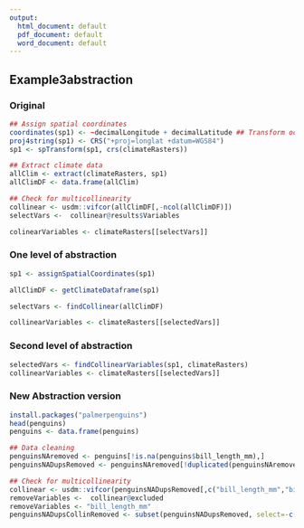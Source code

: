 ```yaml
---
output:
  html_document: default
  pdf_document: default
  word_document: default
---
```

## Example3abstraction



### Original
```r
## Assign spatial coordinates
coordinates(sp1) <- ~decimalLongitude + decimalLatitude ## Transform occurrences to spdataframe
proj4string(sp1) <- CRS("+proj=longlat +datum=WGS84")
sp1 <- spTransform(sp1, crs(climateRasters))

## Extract climate data
allClim <- extract(climateRasters, sp1)
allClimDF <- data.frame(allClim)

## Check for multicollinearity
collinear <- usdm::vifcor(allClimDF[,-ncol(allClimDF)])
selectVars <-  collinear@results$Variables

colinearVariables <- climateRasters[[selectVars]]
```

### One level of abstraction
```r
sp1 <- assignSpatialCoordinates(sp1)

allClimDF <- getClimateDataframe(sp1)

selectVars <- findCollinear(allClimDF)

collinearVariables <- climateRasters[[selectedVars]] 
```


### Second level of abstraction
```r
selectedVars <- findCollinearVariables(sp1, climateRasters)
collinearVariables <- climateRasters[[selectedVars]] 
```


### New Abstraction version
```r
install.packages("palmerpenguins")
head(penguins)
penguins <- data.frame(penguins)

## Data cleaning
penguinsNAremoved <- penguins[!is.na(penguins$bill_length_mm),]
penguinsNADupsRemoved <- penguinsNAremoved[!duplicated(penguinsNAremoved),]

## Check for multicollinearity
collinear <- usdm::vifcor(penguinsNADupsRemoved[,c("bill_length_mm","bill_depth_mm","flipper_length_mm","body_mass_g")])
removeVariables <-  collinear@excluded
removeVariables <- "bill_length_mm"
penguinsNADupsCollinRemoved <- subset(penguinsNADupsRemoved, select=-c(bill_length_mm))

```
